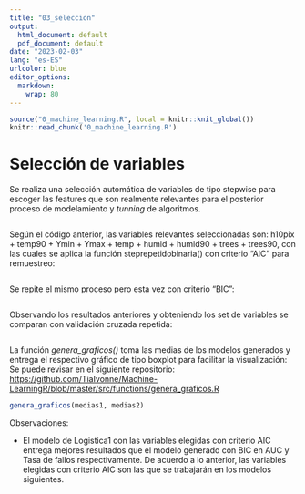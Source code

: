 ```yaml
---
title: "03_seleccion"
output:
  html_document: default
  pdf_document: default
date: "2023-02-03"
lang: "es-ES"
urlcolor: blue
editor_options: 
  markdown: 
    wrap: 80
---
```


```r
source("0_machine_learning.R", local = knitr::knit_global())
knitr::read_chunk('0_machine_learning.R')
```

\normalsize

# Selección de variables

Se realiza una selección automática de variables de tipo stepwise para escoger
las features que son realmente relevantes para el posterior proceso de modelamiento y *tunning* de algoritmos.

\tiny

```r
```

\normalsize

Según el código anterior, las variables relevantes seleccionadas son:
h10pix + temp90 + Ymin + Ymax + temp + humid + humid90 + trees + trees90, con
las cuales se aplica la función steprepetidobinaria() con criterio "AIC" para
remuestreo:

\tiny

```r
```

\normalsize

Se repite el mismo proceso pero esta vez con criterio "BIC": \tiny

```r
```

\normalsize

Observando los resultados anteriores y obteniendo los set de variables se
comparan con validación cruzada repetida:

\tiny

```r
```

\normalsize

La función *genera_graficos()* toma las medias de los modelos generados y
entrega el respectivo gráfico de tipo boxplot para facilitar la visualización:
Se puede revisar en el siguiente repositorio: <https://github.com/TiaIvonne/Machine-LearningR/blob/master/src/functions/genera_graficos.R>

\tiny

```r
genera_graficos(medias1, medias2)
```

\normalsize
Observaciones:

-   El modelo de Logistica1 con las variables elegidas con criterio AIC entrega mejores resultados que el modelo generado con BIC en AUC y Tasa de fallos respectivamente. De acuerdo a lo anterior, las variables elegidas con criterio AIC son las que se trabajarán en los modelos siguientes.
